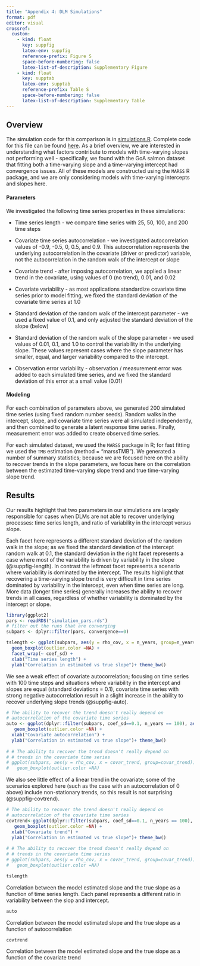 ```yaml
---
title: "Appendix 4: DLM Simulations"
format: pdf
editor: visual
crossref:
  custom:
    - kind: float
      key: suppfig
      latex-env: suppfig
      reference-prefix: Figure S
      space-before-numbering: false
      latex-list-of-description: Supplementary Figure
    - kind: float
      key: supptab
      latex-env: supptab
      reference-prefix: Table S
      space-before-numbering: false
      latex-list-of-description: Supplementary Table
---
```


## Overview

The simulation code for this comparison is in [simulations.R](https://github.com/ecosystem-state/nonstationarity-best-practices/blob/main/DLM%20simulations/simulations.R). Complete code for this file can be found [here](https://github.com/ecosystem-state/nonstationarity-best-practices/blob/main/DLM%20simulations/Appendix4_DLMsimulations.qmd). As a brief overview, we are interested in understanding what factors contribute to models with time-varying slopes not performing well - specifically, we found with the GoA salmon dataset that fitting both a time-varying slope and a time-varying intercept had convergence issues. All of these models are constructed using the `MARSS` R package, and we are only considering models with time-varying intercepts and slopes here.

#### Parameters

We investigated the following time series properties in these simulations:

-   Time series length - we compare time series with 25, 50, 100, and 200 time steps

-   Covariate time series autocorrelation - we investigated autocorrelation values of -0.9, -0.5, 0, 0.5, and 0.9. This autocorrelation represents the underlying autocorrelation in the covariate (driver or predictor) variable, not the autocorrelation in the random walk of the intercept or slope

-   Covariate trend - after imposing autocorrelation, we applied a linear trend in the covariate, using values of 0 (no trend), 0.01, and 0.02

-   Covariate variability - as most applications standardize covariate time series prior to model fitting, we fixed the standard deviation of the covariate time series at 1.0

-   Standard deviation of the random walk of the intercept parameter - we used a fixed value of 0.1, and only adjusted the standard deviation of the slope (below)

-   Standard deviation of the random walk of the slope parameter - we used values of 0.01, 0.1, and 1.0 to control the variability in the underlying slope. These values represent cases where the slope parameter has smaller, equal, and larger variability compared to the intercept.

-   Observation error variability - observation / measurement error was added to each simulated time series, and we fixed the standard deviation of this error at a small value (0.01)

#### Modeling

For each combination of parameters above, we generated 200 simulated time series (using fixed random number seeds). Random walks in the intercept, slope, and covariate time series were all simulated independently, and then combined to generate a latent response time series. Finally, measurement error was added to create observed time series.

For each simulated dataset, we used the `MARSS` package in R; for fast fitting we used the `TMB` estimation (method = "marssTMB"). We generated a number of summary statistics; because we are focused here on the ability to recover trends in the slope parameters, we focus here on the correlation between the estimated time-varying slope trend and true time-varying slope trend.

## Results

Our results highlight that two parameters in our simulations are largely responsible for cases when DLMs are not able to recover underlying processes: time series length, and ratio of variability in the intercept versus slope.

Each facet here represents a different standard deviation of the random walk in the slope; as we fixed the standard deviation of the intercept random walk at 0.1, the standard deviation in the right facet represents a case where most of the variability is driven by variability in the slope (@suppfig-length). In contrast the leftmost facet represents a scenario where variability is dominated by the intercept. The results highlight that recovering a time-varying slope trend is very difficult in time series dominated by variability in the intercept, even when time series are long. More data (longer time series) generally increases the ability to recover trends in all cases, regardless of whether variability is dominated by the intercept or slope.

```r
library(ggplot2)
pars <- readRDS("simulation_pars.rds")
# filter out the runs that are converging
subpars <- dplyr::filter(pars, convergence==0)

tslength <- ggplot(subpars, aes(y = rho_cov, x = n_years, group=n_years)) + 
  geom_boxplot(outlier.color =NA) + 
  facet_wrap(~ coef_sd) + 
  xlab("Time series length") + 
  ylab("Correlation in estimated vs true slope")+ theme_bw()

```

We see a weak effect of covariate autocorrelation; focusing on time series with 100 time steps and situations where variability in the intercept and slopes are equal (standard deviations = 0.1), covariate time series with strong negative autocorrelation result in a slight increase in the ability to recover underlying slope trends (@suppfig-auto).

```r

# The ability to recover the trend doesn't really depend on 
# autocorrelation of the covariate time series
auto <- ggplot(dplyr::filter(subpars, coef_sd==0.1, n_years == 100), aes(y = rho_cov, x = rho, group=rho)) + 
   geom_boxplot(outlier.color =NA) + 
  xlab("Covariate autocorrelation") + 
  ylab("Correlation in estimated vs true slope")+ theme_bw()
 
# # The ability to recover the trend doesn't really depend on 
# # trends in the covariate time series
# ggplot(subpars, aes(y = rho_cov, x = covar_trend, group=covar_trend)) + 
#   geom_boxplot(outlier.color =NA)
```

We also see little effect of a linear trend in the covariate; some of the scenarios explored here (such as the case with an autocorrelation of 0 above) include non-stationary trends, so this result is not surprising (@suppfig-covtrend).

```r

# The ability to recover the trend doesn't really depend on 
# autocorrelation of the covariate time series
covtrend<-ggplot(dplyr::filter(subpars, coef_sd==0.1, n_years == 100), aes(y = rho_cov, x = covar_trend, group=covar_trend)) + 
   geom_boxplot(outlier.color =NA) + 
  xlab("Covariate trend") + 
  ylab("Correlation in estimated vs true slope")+ theme_bw()
 
# # The ability to recover the trend doesn't really depend on 
# # trends in the covariate time series
# ggplot(subpars, aes(y = rho_cov, x = covar_trend, group=covar_trend)) + 
#   geom_boxplot(outlier.color =NA)
```

::: {#suppfig-length}
```r
tslength
```
Correlation between the model estimated slope and the true slope as a function of time series length. Each panel represents a different ratio in variability between the slop and intercept.
:::

::: {#suppfig-auto}
```r
auto
```
Correlation between the model estimated slope and the true slope as a function of autocorrelation
:::

::: {#suppfig-covtrend}
```r
covtrend
```
Correlation between the model estimated slope and the true slope as a function of the covariate trend
:::